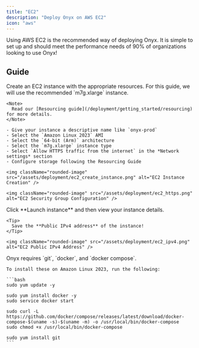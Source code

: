 ```yaml
---
title: "EC2"
description: "Deploy Onyx on AWS EC2"
icon: "aws"
---
```



Using AWS EC2 is the recommended way of deploying Onyx.
It is simple to set up and should meet the performance needs of 90% of organizations looking to use Onyx!

## Guide

<Steps>
  <Step title="Create an EC2 instance">
    Create an EC2 instance with the appropriate resources. For this guide,
    we will use the recommended `m7g.xlarge` instance.

    <Note>
      Read our [Resourcing guide](/deployment/getting_started/resourcing) for more details.
    </Note>

    - Give your instance a descriptive name like `onyx-prod`
    - Select the `Amazon Linux 2023` AMI
    - Select the `64-bit (Arm)` architecture
    - Select the `m7g.xlarge` instance type
    - Select `Allow HTTPS traffic from the internet` in the *Network settings* section
    - Configure storage following the Resourcing Guide

    <img className="rounded-image" src="/assets/deployment/ec2_create_instance.png" alt="EC2 Instance Creation" />

    <img className="rounded-image" src="/assets/deployment/ec2_https.png" alt="EC2 Security Group Configuration" />
  </Step>

  <Step title="Create the instance">
    Click **Launch instance** and then view your instance details.

    <Tip>
      Save the **Public IPv4 address** of the instance!
    </Tip>

    <img className="rounded-image" src="/assets/deployment/ec2_ipv4.png" alt="EC2 Public IPv4 Address" />
  </Step>

  <CustomDomain />

  <Step title="Install Onyx requirements">
    Onyx requires `git`, `docker`, and `docker compose`.

    To install these on Amazon Linux 2023, run the following:

    ```bash
    sudo yum update -y

    sudo yum install docker -y
    sudo service docker start

    sudo curl -L https://github.com/docker/compose/releases/latest/download/docker-compose-$(uname -s)-$(uname -m) -o /usr/local/bin/docker-compose
    sudo chmod +x /usr/local/bin/docker-compose

    sudo yum install git
    ```
  </Step>

  <InstallOnyx />
</Steps>

<DeploymentNextSteps />

